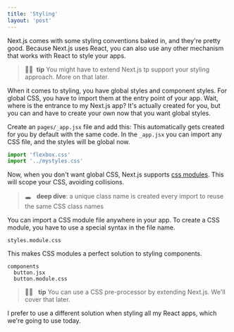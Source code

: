 ```yaml
---
title: 'Styling'
layout: 'post'
---
```


Next.js comes with some styling conventions baked in, and they're pretty good. Because Next.js uses React, you can also use any other mechanism that works with React to style your apps.

> 👍🏾&nbsp;&nbsp;**tip** You might have to extend Next.js tp support your styling approach. More on that later.

When it comes to styling, you have global styles and component styles. For global CSS, you have to import them at the entry point of your app. Wait, where is the entrance to my Next.js app? It's actually created for you, but you can and have to create your own now that you want global styles.

Create an `pages/_app.jsx` file and add this:
This automatically gets created for you by default with the same code. In the `_app.jsx` you can import any CSS file, and the styles will be global now.

```jsx
import 'flexbox.css'
import '../mystyles.css'
```

Now, when you don't want global CSS, Next.js supports [css modules](https://github.com/css-modules/css-modules). This will scope your CSS, avoiding collisions.

> 🕳 &nbsp;&nbsp;**deep dive**: a unique class name is created every import to reuse the same CSS class names

You can import a CSS module file anywhere in your app. To create a CSS module, you have to use a special syntax in the file name.

`styles.module.css`

This makes CSS modules a perfect solution to styling components.

```text
components
  button.jsx
  button.module.css
```

> 👍🏾 &nbsp;&nbsp;**tip** You can use a CSS pre-processor by extending Next.js. We'll cover that later.

I prefer to use a different solution when styling all my React apps, which we're going to use today.
